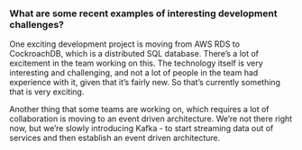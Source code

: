 ### What are some recent examples of interesting development challenges?

One exciting development project is moving from AWS RDS to CockroachDB, which is
a distributed SQL database. There’s a lot of excitement in the team working on
this. The technology itself is very interesting and challenging, and not a lot
of people in the team had experience with it, given that it’s fairly new. So
that’s currently something that is very exciting.

Another thing that some teams are working on, which requires a lot of
collaboration is moving to an event driven architecture. We’re not there right
now, but we’re slowly introducing Kafka - to start streaming data out of
services and then establish an event driven architecture.

